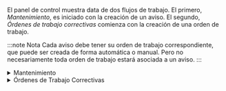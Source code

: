 El panel de control muestra data de dos flujos de trabajo. El primero, _Mantenimiento_, es iniciado con la creación de un aviso. El segundo, _Órdenes de trabajo correctivas_ comienza con la creación de una orden de trabajo.

:::note Nota
Cada aviso debe tener su orden de trabajo correspondiente, que puede ser creada de forma automática o manual. Pero no necesariamente toda orden de trabajo estará asociada a un aviso.
:::



<details className="override-info">
<summary>Mantenimiento</summary>
<div>

La data de los flujos de los avisos de mantenimiento son representados de la siguiente manera en el panel de control:

<div className="margin-left--lg">

![data](/img/productos_es/product_report_04a.png)

</div>

- **A. Mantenimientos correctivos registrados históricamente**: Indica el número de todos los avisos∂ß.
- **B. Cambios estado Mantenimiento Correctivo**: Indica los cambios de estado de los avisos en el periodo.
- **C. Estado tareas Mantenimiento Correctivo**: Tabla que muestra data relevante de cada aviso creado en el periodo (nombre, estado actual, fecha cambio de estado, fecha creación, días en etapa, asignado).

</div>
</details>

<details className="override-info">
<summary>Órdenes de Trabajo Correctivas</summary>
<div>

El panel de control presenta la siguiente información del flujo de órdenes de trabajo:

<div className="margin-left--lg">

![data](/img/productos_es/product_report_04b.png)

</div>

- **A. Registro histórico de trabajo correctivos**: Indica el número de todos las órdenes de trabajo.
- **B. Cambios estado en órdenes trabajo correctivos**: Indica los cambios de estado de las órdenes de trabajo en el periodo.
- **C. Órdenes de trabajo correctivas por estado**: Tabla que muestra data relevante de cada orden de trabajo (nombre, sector, activo, costo, estado actual, fecha cambio de estado, fecha creación, días en etapa, asignado).
- **D. Costo totales por mes**: Gráfico que muestra el costo total de los servicios y materiales por mes.
- **E. Cumplimiento de SLA**: Porcentaje de órdenes de trabajo completadas dentro del tiempo prometido de resolución.

</div>
</details>

